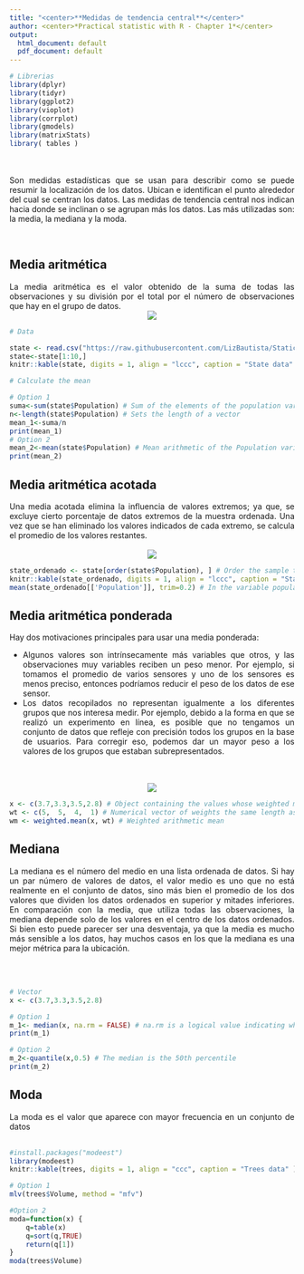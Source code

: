 ```yaml
---
title: "<center>**Medidas de tendencia central**</center>"
author: <center>*Practical statistic with R - Chapter 1*</center>
output:
  html_document: default
  pdf_document: default
---
```


```r
# Librerias
library(dplyr)
library(tidyr)
library(ggplot2)
library(vioplot)
library(corrplot)
library(gmodels)
library(matrixStats)
library( tables )

```
<br>
<br>
<div style="text-align: justify">Son medidas estadísticas que se usan para describir como se puede resumir la localización de los datos. Ubican e identifican el punto alrededor del cual se centran los datos. Las medidas de tendencia central nos indican hacia donde se inclinan o se agrupan más los datos. Las más utilizadas son: la media, la mediana y la moda.<div/>
<br>

## **Media aritmética**

<div style="text-align: justify">La media aritmética es el valor obtenido de la suma de todas las observaciones y su división por
el total por el número de observaciones que hay en el grupo de datos.<div/>
<center>
![](https://raw.githubusercontent.com/LizBautista/Statictics-with-R-/main/Images/mean.PNG)
</center>
```r
# Data

state <- read.csv("https://raw.githubusercontent.com/LizBautista/Statictics-with-R-/main/state.csv")
state<-state[1:10,]
knitr::kable(state, digits = 1, align = "lccc", caption = "State data" )

# Calculate the mean 

# Option 1
suma<-sum(state$Population) # Sum of the elements of the population variable
n<-length(state$Population) # Sets the length of a vector
mean_1<-suma/n 
print(mean_1)
# Option 2
mean_2<-mean(state$Population) # Mean arithmetic of the Population variable.
print(mean_2)

```

## **Media aritmética acotada**

Una media acotada elimina la influencia de valores extremos; ya que, se excluye cierto porcentaje de datos extremos de la muestra ordenada. Una vez que se han
eliminado los valores indicados de cada extremo, se calcula el promedio de los valores
restantes.
<br>
<br>
<center>
![](https://raw.githubusercontent.com/LizBautista/Statictics-with-R-/main/Images/trimmed%20mean.PNG)
</center>
```r
state_ordenado <- state[order(state$Population), ] # Order the sample to obtain the trimmed mean
knitr::kable(state_ordenado, digits = 1, align = "lccc", caption = "State data" )
mean(state_ordenado[['Population']], trim=0.2) # In the variable population, the upper and lower 20% of data from the ordered sample are eliminated.
```
## **Media aritmética ponderada**

Hay dos motivaciones principales para usar una media ponderada:
<ul>
<li>Algunos valores son intrínsecamente más variables que otros, y las observaciones muy variables reciben un peso menor. Por ejemplo, si tomamos el promedio de varios sensores y uno de los sensores es menos preciso, entonces podríamos reducir el peso de los datos de ese sensor. </li>
<li>Los datos recopilados no representan igualmente a los diferentes grupos que nos interesa medir. Por ejemplo, debido a la forma en que se realizó un experimento en línea, es posible que no tengamos un conjunto de datos que refleje con precisión todos los grupos en la base de usuarios. Para corregir eso, podemos dar un mayor peso a los valores de los grupos que estaban subrepresentados. </li>
</ul> 
<br>
<br>
<center>
![](https://raw.githubusercontent.com/LizBautista/Statictics-with-R-/main/Images/weighted%20mean.PNG)
</center>
```r
x <- c(3.7,3.3,3.5,2.8) # Object containing the values whose weighted mean is to be computed.
wt <- c(5,  5,  4,  1) # Numerical vector of weights the same length as x giving the weights to use for elements of x
wm <- weighted.mean(x, wt) # Weighted arithmetic mean
```

## **Mediana**
La mediana es el número del medio en una lista ordenada de datos. Si hay un par número de valores de datos, el valor medio es uno que no está realmente en el conjunto de datos, sino más bien el promedio de los dos valores que dividen los datos ordenados en superior y mitades inferiores. En comparación con la media, que utiliza todas las observaciones, la mediana depende solo de los valores en el centro de los datos ordenados. Si bien esto puede parecer ser una desventaja, ya que la media es mucho más sensible a los datos, hay muchos casos en los que la mediana es una mejor métrica para la ubicación. 

<br>
<br>
<center>
</center>
```r
# Vector
x <- c(3.7,3.3,3.5,2.8) 

# Option 1 
m_1<- median(x, na.rm = FALSE) # na.rm is a logical value indicating whether NA values should be stripped before the computation proceeds.
print(m_1)
```
```r
# Option 2 
m_2<-quantile(x,0.5) # The median is the 50th percentile
print(m_2)
```
## **Moda**
La moda es el valor que aparece con mayor frecuencia en un conjunto de datos
<br>
<br>
<center>
</center>
```r
#install.packages("modeest") 
library(modeest)
knitr::kable(trees, digits = 1, align = "ccc", caption = "Trees data" )

# Option 1 
mlv(trees$Volume, method = "mfv")
```
```r
#Option 2 
moda=function(x) {
    q=table(x)
    q=sort(q,TRUE)
    return(q[1])
}
moda(trees$Volume)

```